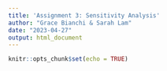 ```yaml
---
title: 'Assignment 3: Sensitivity Analysis'
author: "Grace Bianchi & Sarah Lam"
date: "2023-04-27"
output: html_document
---
```


```r
knitr::opts_chunk$set(echo = TRUE)
```

